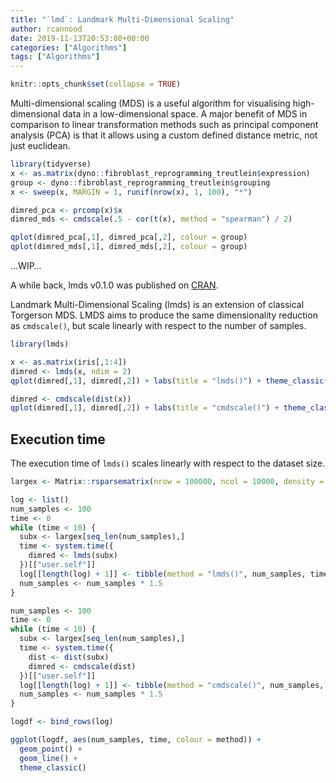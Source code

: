 ```yaml
---
title: "`lmd`: Landmark Multi-Dimensional Scaling"
author: rcannood
date: 2019-11-13T20:53:00+00:00
categories: ["Algorithms"]
tags: ["Algorithms"]
---
```


```r
knitr::opts_chunk$set(collapse = TRUE)
```

Multi-dimensional scaling (MDS) is a useful algorithm for visualising high-dimensional data in a
low-dimensional space. A major benefit of MDS in comparison to linear transformation methods
such as principal component analysis (PCA) is that it allows using a custom defined distance metric, 
not just euclidean. 

```r
library(tidyverse)
x <- as.matrix(dyno::fibroblast_reprogramming_treutlein$expression)
group <- dyno::fibroblast_reprogramming_treutlein$grouping
x <- sweep(x, MARGIN = 1, runif(nrow(x), 1, 100), "*")

dimred_pca <- prcomp(x)$x
dimred_mds <- cmdscale(.5 - cor(t(x), method = "spearman") / 2)

qplot(dimred_pca[,1], dimred_pca[,2], colour = group)
qplot(dimred_mds[,1], dimred_mds[,2], colour = group)
```
...WIP...

A while back, lmds v0.1.0 was published on [CRAN](https://cran.r-project.org/package=lmds).

Landmark Multi-Dimensional Scaling (lmds) is an extension of classical Torgerson MDS.
LMDS aims to produce the same dimensionality reduction as `cmdscale()`, but scale
linearly with respect to the number of samples.

```r
library(lmds)

x <- as.matrix(iris[,1:4])
dimred <- lmds(x, ndim = 2)
qplot(dimred[,1], dimred[,2]) + labs(title = "lmds()") + theme_classic()

dimred <- cmdscale(dist(x))
qplot(dimred[,1], dimred[,2]) + labs(title = "cmdscale()") + theme_classic() 
```


## Execution time
The execution time of `lmds()` scales linearly with respect to the dataset size.
```r
largex <- Matrix::rsparsematrix(nrow = 100000, ncol = 10000, density = .01)

log <- list()
num_samples <- 100
time <- 0
while (time < 10) {
  subx <- largex[seq_len(num_samples),]
  time <- system.time({
    dimred <- lmds(subx)
  })[["user.self"]]
  log[[length(log) + 1]] <- tibble(method = "lmds()", num_samples, time)
  num_samples <- num_samples * 1.5
}

num_samples <- 100
time <- 0
while (time < 10) {
  subx <- largex[seq_len(num_samples),]
  time <- system.time({
    dist <- dist(subx)
    dimred <- cmdscale(dist)
  })[["user.self"]]
  log[[length(log) + 1]] <- tibble(method = "cmdscale()", num_samples, time)
  num_samples <- num_samples * 1.5
}

logdf <- bind_rows(log)

ggplot(logdf, aes(num_samples, time, colour = method)) + 
  geom_point() +
  geom_line() +
  theme_classic()
```
